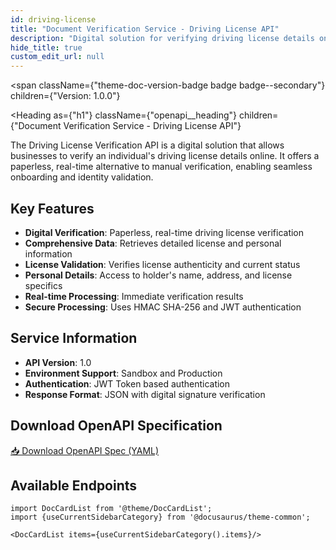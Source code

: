 ```yaml
---
id: driving-license
title: "Document Verification Service - Driving License API"
description: "Digital solution for verifying driving license details online, offering paperless, real-time verification for seamless onboarding and identity validation."
hide_title: true
custom_edit_url: null
---
```



<span
  className={"theme-doc-version-badge badge badge--secondary"}
  children={"Version: 1.0.0"}
>
</span>

<Heading
  as={"h1"}
  className={"openapi__heading"}
  children={"Document Verification Service - Driving License API"}
>
</Heading>

The Driving License Verification API is a digital solution that allows businesses to verify an individual's driving license details online. It offers a paperless, real-time alternative to manual verification, enabling seamless onboarding and identity validation.

## Key Features

- **Digital Verification**: Paperless, real-time driving license verification
- **Comprehensive Data**: Retrieves detailed license and personal information
- **License Validation**: Verifies license authenticity and current status
- **Personal Details**: Access to holder's name, address, and license specifics
- **Real-time Processing**: Immediate verification results
- **Secure Processing**: Uses HMAC SHA-256 and JWT authentication

## Service Information

- **API Version**: 1.0
- **Environment Support**: Sandbox and Production
- **Authentication**: JWT Token based authentication
- **Response Format**: JSON with digital signature verification

## Download OpenAPI Specification

<a href="/specs/document-verification-dl-v1.0.yaml" download className="button button--primary button--lg">
  📥 Download OpenAPI Spec (YAML)
</a>

## Available Endpoints

```mdx-code-block
import DocCardList from '@theme/DocCardList';
import {useCurrentSidebarCategory} from '@docusaurus/theme-common';

<DocCardList items={useCurrentSidebarCategory().items}/>
```
      